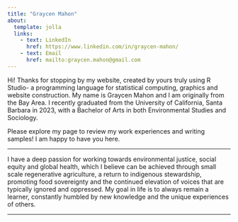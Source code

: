 ```yaml
---
title: "Graycen Mahon"
about: 
  template: jolla
  links:
    - text: LinkedIn
      href: https://www.linkedin.com/in/graycen-mahon/ 
    - text: Email
      href: mailto:graycen.mahon@gmail.com
---
```


Hi! Thanks for stopping by my website, created by yours truly using R Studio- a programming language for statistical computing, graphics and website construction. My name is Graycen Mahon and I am originally from the Bay Area. I recently graduated from the University of California, Santa Barbara in 2023, with a Bachelor of Arts in both Environmental Studies and Sociology.

Please explore my page to review my work experiences and writing samples! I am happy to have you here.

------------------------------------------------------------------------

I have a deep passion for working towards environmental justice, social equity and global health, which I believe can be achieved through small scale regenerative agriculture, a return to indigenous stewardship, promoting food sovereignty and the continued elevation of voices that are typically ignored and oppressed. My goal in life is to always remain a learner, constantly humbled by new knowledge and the unique experiences of others. 

------------------------------------------------------------------------
